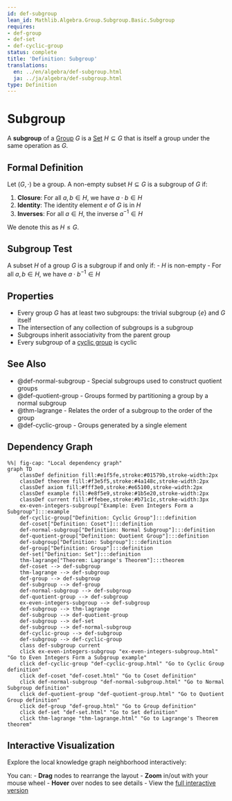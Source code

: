 ```yaml
---
id: def-subgroup
lean_id: Mathlib.Algebra.Group.Subgroup.Basic.Subgroup
requires:
- def-group
- def-set
- def-cyclic-group
status: complete
title: 'Definition: Subgroup'
translations:
  en: ../en/algebra/def-subgroup.html
  ja: ../ja/algebra/def-subgroup.html
type: Definition
---
```


# Subgroup {#def-subgroup}

A **subgroup** of a [Group](def-group.qmd) $G$ is a [Set](../logic-set-theory/def-set.qmd) $H \subseteq G$ that is itself a group under the same operation as $G$.

## Formal Definition

Let $(G, \cdot)$ be a group. A non-empty subset $H \subseteq G$ is a subgroup of $G$ if:

1. **Closure**: For all $a, b \in H$, we have $a \cdot b \in H$
2. **Identity**: The identity element $e$ of $G$ is in $H$
3. **Inverses**: For all $a \in H$, the inverse $a^{-1} \in H$

We denote this as $H \leq G$.

## Subgroup Test

A subset $H$ of a group $G$ is a subgroup if and only if:
- $H$ is non-empty
- For all $a, b \in H$, we have $a \cdot b^{-1} \in H$

## Properties

- Every group $G$ has at least two subgroups: the trivial subgroup $\{e\}$ and $G$ itself
- The intersection of any collection of subgroups is a subgroup
- Subgroups inherit associativity from the parent group
- Every subgroup of a [cyclic group](def-cyclic-group.qmd) is cyclic

## See Also

- @def-normal-subgroup - Special subgroups used to construct quotient groups
- @def-quotient-group - Groups formed by partitioning a group by a normal subgroup
- @thm-lagrange - Relates the order of a subgroup to the order of the group
- @def-cyclic-group - Groups generated by a single element

## Dependency Graph

```mermaid
%%| fig-cap: "Local dependency graph"
graph TD
    classDef definition fill:#e1f5fe,stroke:#01579b,stroke-width:2px
    classDef theorem fill:#f3e5f5,stroke:#4a148c,stroke-width:2px
    classDef axiom fill:#fff3e0,stroke:#e65100,stroke-width:2px
    classDef example fill:#e8f5e9,stroke:#1b5e20,stroke-width:2px
    classDef current fill:#ffebee,stroke:#b71c1c,stroke-width:3px
    ex-even-integers-subgroup["Example: Even Integers Form a Subgroup"]:::example
    def-cyclic-group["Definition: Cyclic Group"]:::definition
    def-coset["Definition: Coset"]:::definition
    def-normal-subgroup["Definition: Normal Subgroup"]:::definition
    def-quotient-group["Definition: Quotient Group"]:::definition
    def-subgroup["Definition: Subgroup"]:::definition
    def-group["Definition: Group"]:::definition
    def-set["Definition: Set"]:::definition
    thm-lagrange["Theorem: Lagrange's Theorem"]:::theorem
    def-coset --> def-subgroup
    thm-lagrange --> def-subgroup
    def-group --> def-subgroup
    def-subgroup --> def-group
    def-normal-subgroup --> def-subgroup
    def-quotient-group --> def-subgroup
    ex-even-integers-subgroup --> def-subgroup
    def-subgroup --> thm-lagrange
    def-subgroup --> def-quotient-group
    def-subgroup --> def-set
    def-subgroup --> def-normal-subgroup
    def-cyclic-group --> def-subgroup
    def-subgroup --> def-cyclic-group
    class def-subgroup current
    click ex-even-integers-subgroup "ex-even-integers-subgroup.html" "Go to Even Integers Form a Subgroup example"
    click def-cyclic-group "def-cyclic-group.html" "Go to Cyclic Group definition"
    click def-coset "def-coset.html" "Go to Coset definition"
    click def-normal-subgroup "def-normal-subgroup.html" "Go to Normal Subgroup definition"
    click def-quotient-group "def-quotient-group.html" "Go to Quotient Group definition"
    click def-group "def-group.html" "Go to Group definition"
    click def-set "def-set.html" "Go to Set definition"
    click thm-lagrange "thm-lagrange.html" "Go to Lagrange's Theorem theorem"
```

## Interactive Visualization

Explore the local knowledge graph neighborhood interactively:

::: {.graph-viz data-id="def-subgroup" data-width="700" data-height="500"}
:::

You can:
- **Drag** nodes to rearrange the layout
- **Zoom** in/out with your mouse wheel
- **Hover** over nodes to see details
- View the [full interactive version](../../output/interactive/def-subgroup.html){target="_blank"}
